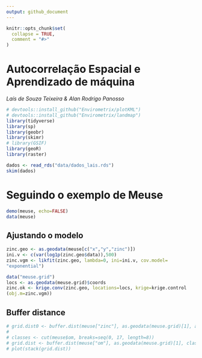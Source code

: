 ```yaml
---
output: github_document
---
```


<!-- README.md is generated from README.Rmd. Please edit that file -->

```r
knitr::opts_chunk$set(
  collapse = TRUE,
  comment = "#>"
)
```

# Autocorrelação Espacial e Aprendizado de máquina

*Laís de Souza Teixeira & Alan Rodrigo Panosso* 


```r
# devtools::install_github("Envirometrix/plotKML")
# devtools::install_github("Envirometrix/landmap")
library(tidyverse)
library(sp)
library(geobr)
library(skimr)
# library(GSIF)
library(geoR)
library(raster)
```

```r
dados <- read_rds("data/dados_lais.rds")
skim(dados)
```

# Seguindo o exemplo de Meuse

```r
demo(meuse, echo=FALSE)
data(meuse)
```

## Ajustando o modelo


```r
zinc.geo <- as.geodata(meuse[c("x","y","zinc")])
ini.v <- c(var(log1p(zinc.geo$data)),500)
zinc.vgm <- likfit(zinc.geo, lambda=0, ini=ini.v, cov.model=
"exponential")
```


```r
data("meuse.grid")
locs <- as.geodata(meuse.grid)$coords
zinc.ok <- krige.conv(zinc.geo, locations=locs, krige=krige.control
(obj.m=zinc.vgm))
```



## Buffer distance
```r
# grid.dist0 <- buffer.dist(meuse["zinc"], as.geodata(meuse.grid)[1], as.factor(1:nrow(meuse)))
# 
# classes <- cut(meuse$om, breaks=seq(0, 17, length=8))
# grid.dist <- buffer.dist(meuse["om"], as.geodata(meuse.grid)[1], classes)
# plot(stack(grid.dist))
```













